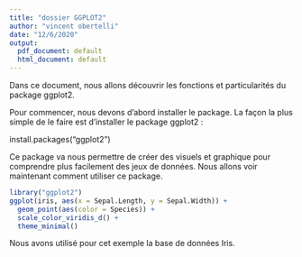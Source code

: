```yaml
---
title: "dossier GGPLOT2"
author: "vincent obertelli"
date: "12/6/2020"
output:
  pdf_document: default
  html_document: default
---
```


Dans ce document, nous allons découvrir les fonctions et particularités du package ggplot2. 

Pour commencer, nous devons d'abord installer le package. La façon la plus simple de le faire est d'installer le package ggplot2 :

install.packages("ggplot2")


Ce package va nous permettre de créer des visuels et graphique pour comprendre plus facilement des jeux de données. Nous allons voir maintenant comment utiliser ce package.


```r
library("ggplot2")
ggplot(iris, aes(x = Sepal.Length, y = Sepal.Width)) +
  geom_point(aes(color = Species)) +
  scale_color_viridis_d() +
  theme_minimal()
```




Nous avons utilisé pour cet exemple la base de données Iris.


